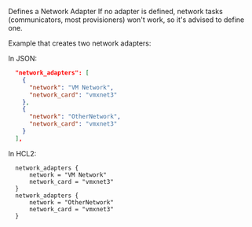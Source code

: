 <!-- Code generated from the comments of the NIC struct in builder/vsphere/iso/step_create.go; DO NOT EDIT MANUALLY -->

Defines a Network Adapter
If no adapter is defined, network tasks (communicators, most provisioners) won't work, so it's advised to define one.

Example that creates two network adapters:

In JSON:
```json
  "network_adapters": [
    {
      "network": "VM Network",
      "network_card": "vmxnet3"
    },
    {
      "network": "OtherNetwork",
      "network_card": "vmxnet3"
    }
  ],
```
In HCL2:
```hcl
  network_adapters {
      network = "VM Network"
      network_card = "vmxnet3"
  }
  network_adapters {
      network = "OtherNetwork"
      network_card = "vmxnet3"
  }
```

<!-- End of code generated from the comments of the NIC struct in builder/vsphere/iso/step_create.go; -->
